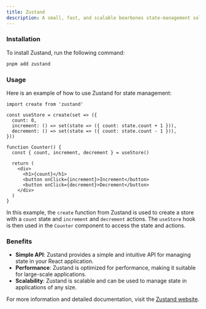 ```yaml
---
title: Zustand
description: A small, fast, and scalable bearbones state-management solution for React applications. It provides a simple and efficient way to manage state in your application.
---
```


### Installation

To install Zustand, run the following command:

```sh title="Terminal"
pnpm add zustand
```

### Usage

Here is an example of how to use Zustand for state management:

```tsx title="counter.tsx"
import create from 'zustand'

const useStore = create(set => ({
  count: 0,
  increment: () => set(state => ({ count: state.count + 1 })),
  decrement: () => set(state => ({ count: state.count - 1 })),
}))

function Counter() {
  const { count, increment, decrement } = useStore()

  return (
    <div>
      <h1>{count}</h1>
      <button onClick={increment}>Increment</button>
      <button onClick={decrement}>Decrement</button>
    </div>
  )
}
```

In this example, the `create` function from Zustand is used to create a store with a `count` state and `increment` and `decrement` actions. The `useStore` hook is then used in the `Counter` component to access the state and actions.

### Benefits

- **Simple API**: Zustand provides a simple and intuitive API for managing state in your React application.
- **Performance**: Zustand is optimized for performance, making it suitable for large-scale applications.
- **Scalability**: Zustand is scalable and can be used to manage state in applications of any size.

For more information and detailed documentation, visit the [Zustand website](https://zustand.docs.pmnd.rs/guides/nextjs).
